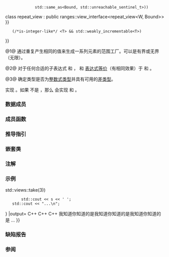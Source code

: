 {{cpp/ranges/view title|repeat}}
{{cpp/ranges/repeat_view/navbar}}

{{dcl begin}}
{{dcl header|ranges}}
{{dcl|num=1|since=c++23|1=
template&lt; std::move_constructible W,
          std::semiregular Bound = std::unreachable_sentinel_t &gt;
    requires (std::is_object_v&lt;W&gt; &amp;&amp; std::same_as&lt;W, std::remove_cv_t&lt;W&gt;&gt; &amp;&amp;
             (/*is-integer-like*/&lt;Bound&gt; {{!!}}
              std::same_as&lt;Bound, std::unreachable_sentinel_t&gt;))
class repeat_view : public ranges::view_interface&lt;repeat_view&lt;W, Bound&gt;&gt;
}}
{{dcl|num=2|since=c++23|1=
namespace views {
    inline constexpr /* 未指定 */ repeat = /* 未指定 */;
}
}}
{{dcl h|调用签名}}
{{dcl|since=c++23|
template&lt; class W &gt;
    requires /* 见下文 */
constexpr /* 见下文 */ repeat( W&amp;&amp; value );
}}
{{dcl|since=c++23|
template&lt; class W, class Bound &gt;
    requires /* 见下文 */
constexpr /* 见下文 */ repeat( W&amp;&amp; value, Bound&amp;&amp; bound );
}}
{{dcl h|辅助概念}}
{{dcla|num=3|expos=yes|1=
concept /*integer-like-with-usable-difference-type*/ =
    /*is-signed-integer-like*/&lt;T&gt; {{!!}}
    (/*is-integer-like*/ &lt;T&gt; &amp;&amp; std::weakly_incrementable&lt;T&gt;)
}}
{{dcl end}}

@1@ 通过重复产生相同的值来生成一系列元素的范围工厂。可以是有界或无界（无限）。

@2@ 对于任何合适的子表达式 {{c|e}} 和 {{c|f}}，{{c|views::repeat(e)}} 和 {{c|views::repeat(e, f)}}[[cpp/language/expressions#表达式等价|表达式等价]]（有相同效果）于 {{c|repeat_view&lt;std::decay_t&lt;decltype((E))&gt;&gt;(e)}} 和 {{c|repeat_view(e, f)}}。

@3@ 确定类型是否为[[cpp/iterator/is-integer-like|整数式类型]]并具有可用的[[cpp/iterator#类型与可写性|差类型]]。

{{tt|repeat_view}} 实现 {{lconcept|random_access_range}}。如果 {{tt|Bound}} 不是 {{lc|std::unreachable_sentinel_t}}，那么 {{tt|repeat_view}} 会实现 {{lconcept|sized_range}} 和 {{lconcept|common_range}}。

{{cpp/ranges/cpo|views|repeat}}

===数据成员===
{{dsc begin}}
{{dsc hitem|成员|定义}}
{{dsc expos mem obj|spec={{rlpi|copyable_wrapper|movable-box}}{{sep}}{{c/core|&lt;W&gt;}}|value_|视图包含的重复元素}}
{{dsc expos mem obj|spec={{tt|Bound}}|bound_|哨位值}}
{{dsc end}}

===成员函数===
{{dsc begin}}
{{dsc mem ctor|{{PAGENAME}}#ctor|创建一个 {{tt|repeat_view}}}}
{{dsc mem fun|title=begin|{{PAGENAME}}#begin|获取 {{ttt|repeat_view}} 的起始迭代器}}
{{dsc mem fun|title=end|{{PAGENAME}}#end|获取代表 {{ttt|repeat_view}} 末尾的哨位}}
{{dsc mem fun|title=size|{{PAGENAME}}#size|如果有边界，获取 {{ttt|repeat_view}} 的大小}}

{{cpp/ranges/view_interface/inherit|embedded=yes|data=invalid|size=yes}}
{{dsc end}}

{{anchor|ctor}}
{{member|{{small|std::ranges::repeat_view::}}repeat_view|2=
{{dcl begin}}
{{dcl|num=1|since=c++23|1=
repeat_view() requires std::default_initializable&lt;W&gt; = default;
}}
{{dcl|num=2|since=c++23|1=
constexpr explicit repeat_view( const W&amp; value, Bound bound = Bound() );
}}
{{dcl|num=3|since=c++23|1=
constexpr explicit repeat_view( W&amp;&amp; value, Bound bound = Bound() );
}}
{{dcl|num=4|since=c++23|1=
template &lt; class... WArgs, class... BoundArgs &gt;
    requires std::constructible_from&lt;W, WArgs...&gt;
          &amp;&amp; std::constructible_from&lt;Bound, BoundArgs...&gt;
constexpr explicit
    repeat( std::piecewise_construct_t, std::tuple&lt;WArgs...&gt; value_args,
            std::tuple&lt;BoundArgs...&gt; bound_args = std::tuple&lt;&gt;{} );
}}
{{dcl end}}

@1@ 默认初始化 {{lsi|#value_}} 并值初始化 {{lsi|#bound_}}{{sep}}。

@2@ 以 {{c|value}} 初始化 {{lsi|#value_}} 并以 {{c|bound}} 初始化 {{lsi|#bound_}}{{sep}}。
@@ 如果 {{tt|Bound}} 不是 {{lc|std::unreachable_sentinel_t}} 且 {{c|1=bool(bound &gt;= 0)}} 是 {{c|false}}，那么行为未定义。

@3@ 以 {{c|std::move(value)}} 初始化 {{lsi|#value_}} 并以 {{c|bound}} 初始化 {{lsi|#bound_}}{{sep}}。
@@ 如果 {{tt|Bound}} 不是 {{lc|std::unreachable_sentinel_t}} 且 {{c|1=bool(bound &gt;= 0)}} 是 {{c|false}}，那么行为未定义。

@4@ 以 {{c|std::make_from_tuple&lt;T&gt;(std::move(value_args))}} 初始化 {{lsi|#value_}} 并以 {{c|std::make_from_tuple&lt;Bound&gt;(std::move(bound_args))}} 初始化 {{lsi|#bound_}}{{sep}}。
@@ 如果 {{tt|Bound}} 不是 {{lc|std::unreachable_sentinel_t}} 且 {{c|1=bool(bound &gt;= 0)}} 是 {{c|false}}，那么行为未定义。

===参数===
{{par begin}}
{{par|value|重复产生的值}}
{{par|bound|边界}}
{{par|value_args|包含 {{lsi|#value_}} 的初始化器的元组}}
{{par|bound_args|包含 {{lsi|#bound_}} 的初始化器的元组}}
{{par end}}
}}

{{anchor|begin}}
{{member|{{small|std::ranges::repeat_view::}}begin|2=
{{ddcl|since=c++23|
constexpr /*iterator*/ begin() const;
}}

返回 {{box|{{rli|iterator}}{{sep}}{{c/core|(std::addressof(*}}{{lsi|#value_}}{{sep}}{{c/core|))}}}}。
}}

{{anchor|end}}
{{member|{{small|std::ranges::repeat_view::}}end|2=
{{dcl begin}}
{{dcl|num=1|since=c++23|
constexpr /*iterator*/ end() const
    requires (!std::same_as&lt;Bound, std::unreachable_sentinel_t&gt;);
}}
{{dcl|num=2|since=c++23|
constexpr std::unreachable_sentinel_t end() const;
}}
{{dcl end}}

@1@ 返回 {{box|{{rli|iterator}}{{sep}}{{c/core|(std::addressof(*}}{{lsi|#value_}}{{sep}}{{c/core|),}}{{nbspt}}{{lsi|#bound_}}{{sep}}{{c/core|)}}}}。

@2@ 返回 {{c|std::unreachable_sentinel}}。
}}

{{anchor|size}}
{{member|{{small|std::ranges::repeat_view::}}size|2=
{{ddcl|since=c++23|
constexpr auto size() const
    requires (!std::same_as&lt;Bound, std::unreachable_sentinel_t&gt;);
}}

返回 {{box|{{rlpsi|/#to-unsigned-like}}{{sep}}{{c/core|(}}{{lsi|#bound_}}{{sep}}{{c/core|)}}}}。
}}

===推导指引===
{{dcl begin}}
{{dcl|since=c++23|1=
template&lt; class W, class Bound = std::unreachable_sentinel_t &gt;
repeat_view( W, Bound = Bound() ) -&gt; repeat_view&lt;W, Bound&gt;;
}}
{{dcl end}}

===嵌套类===
{{dsc begin}}
{{dsc expos mem class|cpp/ranges/repeat_view/iterator|迭代器类型}}
{{dsc end}}

===注解===
{{feature test macro|__cpp_lib_ranges_repeat|std=C++23|value=202207L|{{ttt|std::ranges::repeat_view}}}}

===示例===
{{example
|code=
#include &lt;iostream&gt;
#include &lt;ranges&gt;
#include &lt;string_view&gt;
using namespace std::literals;

int main()
{
    // 有边界的重载
    for (auto s: std::views::repeat("C++"sv, 3))
        std::cout &lt;&lt; s &lt;&lt; ' ';
    std::cout &lt;&lt; '\n';
    
    // 无边界的重载
    for (auto s : std::views::repeat("我知道你知道的是"sv)
                {{!}} std::views::take(3))
        std::cout &lt;&lt; s &lt;&lt; ' ';
    std::cout &lt;&lt; "...\n";
}
|output=
C++ C++ C++
我知道你知道的是我知道你知道的是我知道你知道的是 ...
}}

===缺陷报告===
{{dr list begin}}
{{dr list item|wg=lwg|dr=4053|std=C++20|before=对 {{tt|views::repeat}} 的单实参调用不会退化实参|after=会退化实参}}
{{dr list item|wg=lwg|dr=4054|std=C++20|before=以 {{tt|repeat_view}} 调用 {{tt|views::repeat}} 不会创建嵌套的 {{tt|repeat_view}}|after=会创建嵌套的 {{tt|repeat_view}}}}
{{dr list end}}

===参阅===
{{dsc begin}}
{{dsc inc|cpp/ranges/dsc iota_view}}
{{dsc end}}

{{langlinks|de|en|es|ja|ru}}